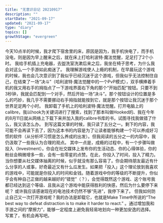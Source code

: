 ```yaml
---
title: "无意识日记 20210917"
description: ""
startDate: "2021-09-17"
updated: "2021-09-17"
type: "diary"
topics: []
growthStage: "evergreen"
---
```


今天10点半的时候，我才爬下宿舍里的床，原因是因为，我手机快电了，而手机没电，则是因为早上醒来之后，就在床上打哈利波特·魔法觉醒，足足打了2个小时。 我给手机插上充电器，去盥洗室洗漱后来之后，我坐在椅子思考，为什么我会对这么一个手游如此痴迷了。 我理解游戏使人上瘾的机制，在早晨玩这个游戏的时候，我也会几次意识到了我似乎已经沉迷于这个游戏，但我似乎无法控制住自己，在结束了一场“决斗”（哈利波特·魔法觉醒中的一个PvP模式），双手横捧着手机的我又用右手的拇指点了一下游戏界面右下角的那个“开始匹配”按钮。只要不到3秒钟，我就会匹配到一个对手，然后开始一场“决斗”。那个按钮设计的位置是多么的巧妙，我几乎不需要挪动右手拇指就能按到它，就是那个按钮让我沉迷于那个世界足足两个小时。 我卸载了手机上的哈利波特·魔法觉醒。打开电脑上的calibre，我以hook为关键词进行了搜索，找到了那本叫做Hooked的、我在今年的8月11日就从网络上下载下来并加入我的calibre书库的书，试图寻找我做错了什么，我又该怎么办。 到写这篇文章的时候，我只读了五分之一。剩下的内容，我可能不会再读下去了，因为这本书的内容是为了让读者能够构建一个可以养成好习惯的软件（从分析坏习惯是怎么养成的出发）。但我阅读的五分之一的内容中，我仍汲取了一些我认为合理的观点。 其中一点是，成瘾的过程中，有一个步骤叫做投入（Investment）。你会在社交媒体上发布你的生活动态、你的心得体验，你的粉丝会稍微增多一些，会有一些零星的点赞。在此，你投入了时间，投入了精力。当你想要从社交媒体抽离的时候，似乎就没有那么容易了。你会期待朋友最近有什么分享的人或事，好奇最近又有什么瓜发生。如果把「投入」这个理论放到我喜欢的游戏中，可能就是你投入的时间和金钱。随着游戏中你的等级的不断提升，你似乎会有种自己正做的越来越好的“错觉”（？），会觉得既然这个游戏、这个账号我都已经达到这个等级、且我从这个游戏中能获得胜利的快感，然后为什么要停下来呢？ 或许我应该感谢现在的电池技术仍然不够“先进”，我停下来了。 但我如何防止自己又一次打开游戏呢？我的办法是卸载它，也就是Make Time中所说的“The best way to defeat distraction is to make it harder to react.” 。通过增加我和手游之间的“摩擦力”，能够一定程度上避免我轻易地划向一种更加安逸的选择。 写累了，有机会再写吧。